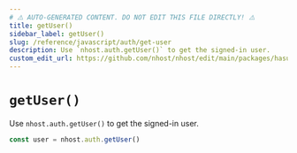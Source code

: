 ```yaml
---
# ⚠️ AUTO-GENERATED CONTENT. DO NOT EDIT THIS FILE DIRECTLY! ⚠️
title: getUser()
sidebar_label: getUser()
slug: /reference/javascript/auth/get-user
description: Use `nhost.auth.getUser()` to get the signed-in user.
custom_edit_url: https://github.com/nhost/nhost/edit/main/packages/hasura-auth-js/src/hasura-auth-client.ts#L742
---
```


# `getUser()`

Use `nhost.auth.getUser()` to get the signed-in user.

```ts
const user = nhost.auth.getUser()
```
